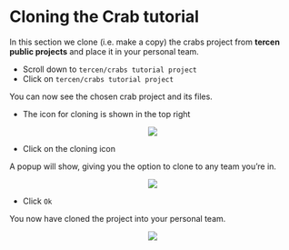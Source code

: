 # Cloning the Crab tutorial

In this section we clone (i.e. make a copy) the crabs project from __tercen public projects__ and place it in your personal team.

* Scroll down to `tercen/crabs tutorial project`
* Click on `tercen/crabs tutorial project`

You can now see the chosen crab project and its files.

* The icon for cloning is shown in the top right

<center><img src="images/clone_project.png"></center>

* Click on the cloning icon

A popup will show, giving you the option to clone to any team you're in.

<center><img src="images/select_personal_team.png"></center>

* Click `Ok`

You now have cloned the project into your personal team.

<center><img src="images/view_cloned_crabs_project.png"></center>
